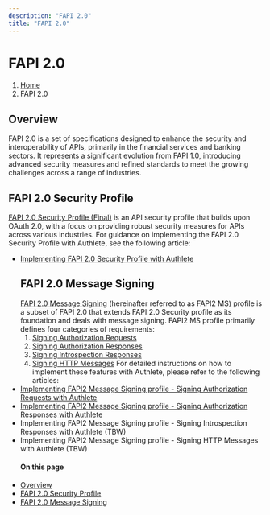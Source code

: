 ```yaml
---
description: "FAPI 2.0"
title: "FAPI 2.0"
---
```




# FAPI 2.0
1. [Home](https://www.authlete.com/)
3. FAPI 2.0
## Overview
FAPI 2.0 is a set of specifications designed to enhance the security and interoperability of APIs, primarily in the financial services and banking sectors. It represents a significant evolution from FAPI 1.0, introducing advanced security measures and refined standards to meet the growing challenges across a range of industries.
## FAPI 2.0 Security Profile
[FAPI 2.0 Security Profile (Final)](https://openid.net/specs/fapi-security-profile-2_0-final.html) is an API security profile that builds upon OAuth 2.0, with a focus on providing robust security measures for APIs across various industries. For guidance on implementing the FAPI 2.0 Security Profile with Authlete, see the following article:
  - [Implementing FAPI 2.0 Security Profile with Authlete](/fapi2/sp)
    ## FAPI 2.0 Message Signing
    [FAPI 2.0 Message Signing](https://openid.bitbucket.io/fapi/fapi-2_0-message-signing.html) (hereinafter referred to as FAPI2 MS) profile is a subset of FAPI 2.0 that extends FAPI 2.0 Security profile as its foundation and deals with message signing. FAPI2 MS profile primarily defines four categories of requirements:
    1. [Signing Authorization Requests](https://openid.bitbucket.io/fapi/fapi-2_0-message-signing.html#section-5.3)
    2. [Signing Authorization Responses](https://openid.bitbucket.io/fapi/fapi-2_0-message-signing.html#section-5.4)
    3. [Signing Introspection Responses](https://openid.bitbucket.io/fapi/fapi-2_0-message-signing.html#section-5.5)
    4. [Signing HTTP Messages](https://openid.bitbucket.io/fapi/fapi-2_0-message-signing.html#section-5.6)
    For detailed instructions on how to implement these features with Authlete, please refer to the following articles:
  - [Implementing FAPI2 Message Signing profile - Signing Authorization Requests with Authlete](/fapi2/ms/authreq)
- [Implementing FAPI2 Message Signing profile - Signing Authorization Responses with Authlete](/fapi2/ms/authres)
- Implementing FAPI2 Message Signing profile - Signing Introspection Responses with Authlete (TBW)
- Implementing FAPI2 Message Signing profile - Signing HTTP Messages with Authlete (TBW)
  #### On this page
- [Overview](#overview)
- [FAPI 2.0 Security Profile](#fapi-20-security-profile)
- [FAPI 2.0 Message Signing](#fapi-20-message-signing)

